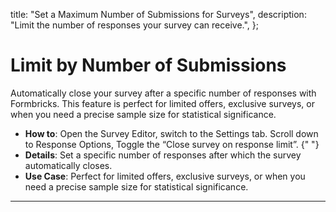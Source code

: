 

  title: "Set a Maximum Number of Submissions for Surveys",
  description: "Limit the number of responses your survey can receive.",
};

# Limit by Number of Submissions

Automatically close your survey after a specific number of responses with Formbricks. This feature is perfect for limited offers, exclusive surveys, or when you need a precise sample size for statistical significance.

- **How to**: Open the Survey Editor, switch to the Settings tab. Scroll down to Response Options, Toggle the “Close survey on response limit”.
  {" "}
  <MdxImage
    src={StepTwo}
    alt="Choose a link survey template"
    quality="100"
    className="max-w-full rounded-lg sm:max-w-3xl"
  />
- **Details**: Set a specific number of responses after which the survey automatically closes.
- **Use Case**: Perfect for limited offers, exclusive surveys, or when you need a precise sample size for statistical significance.

---
